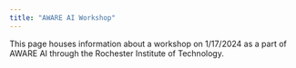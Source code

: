 ```yaml
---
title: "AWARE AI Workshop"
---
```


This page houses information about a workshop on 1/17/2024 as a part of AWARE AI through the Rochester Institute of Technology.
